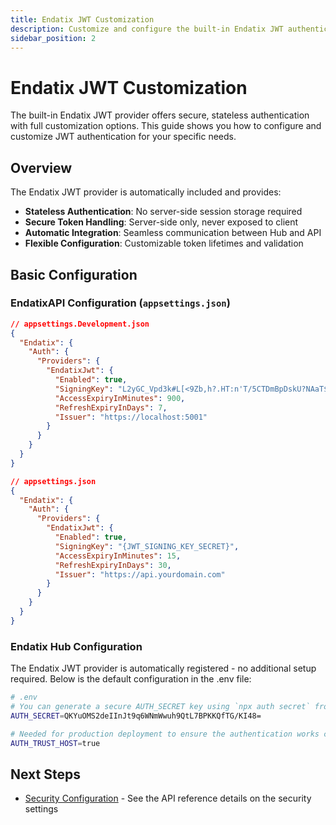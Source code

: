 ```yaml
---
title: Endatix JWT Customization
description: Customize and configure the built-in Endatix JWT authentication provider
sidebar_position: 2
---
```



# Endatix JWT Customization

The built-in Endatix JWT provider offers secure, stateless authentication with full customization options. This guide shows you how to configure and customize JWT authentication for your specific needs.

## Overview

The Endatix JWT provider is automatically included and provides:
- **Stateless Authentication**: No server-side session storage required
- **Secure Token Handling**: Server-side only, never exposed to client
- **Automatic Integration**: Seamless communication between Hub and API
- **Flexible Configuration**: Customizable token lifetimes and validation

## Basic Configuration

### EndatixAPI Configuration (`appsettings.json`)

<Tabs>
<TabItem value="development" label="Development">

```json
// appsettings.Development.json
{
  "Endatix": {
    "Auth": {
      "Providers": {
        "EndatixJwt": {
          "Enabled": true,
          "SigningKey": "L2yGC_Vpd3k#L[<9Zb,h?.HT:n'T/5CTDmBpDskU?NAaT$sLfRU",
          "AccessExpiryInMinutes": 900,
          "RefreshExpiryInDays": 7,
          "Issuer": "https://localhost:5001"
        }
      }
    }
  }
}
```

</TabItem>
<TabItem value="production" label="Production">

```json
// appsettings.json
{
  "Endatix": {
    "Auth": {
      "Providers": {
        "EndatixJwt": {
          "Enabled": true,
          "SigningKey": "{JWT_SIGNING_KEY_SECRET}",
          "AccessExpiryInMinutes": 15,
          "RefreshExpiryInDays": 30,
          "Issuer": "https://api.yourdomain.com"
        }
      }
    }
  }
}
```

</TabItem>
</Tabs>

### Endatix Hub Configuration

The Endatix JWT provider is automatically registered - no additional setup required. Below is the default configuration in the .env file:

```bash
# .env
# You can generate a secure AUTH_SECRET key using `npx auth secret` from the root of the Endatix Hub project
AUTH_SECRET=QKYuOMS2deIInJt9q6WNmWwuh9QtL7BPKKQfTG/KI48=

# Needed for production deployment to ensure the authentication works correctly under reverse proxy - https://authjs.dev/getting-started/deployment
AUTH_TRUST_HOST=true
```

## Next Steps

- [Security Configuration](/docs/configuration/security-configuration) - See the API reference details on the security settings
